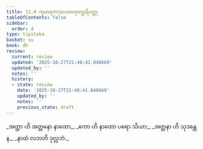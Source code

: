 ```yaml
---
title: 12.4 ကုမာရကဿပမာတုတ္ထေရိဝတ္ထု
tableOfContents: false
sidebar:
  order: 4
type: tipitaka
basket: su
book: dh
review:
  current: review
  updated: '2025-10-27T21:48:41.040669'
  updated_by: ''
  notes: ''
  history:
  - state: review
    date: '2025-10-27T21:48:41.040669'
    updated_by: ''
    notes: ''
    previous_state: draft
---
```



<ReviewStatus review={frontmatter.review} showDetails={true} />

<HypothesisAnnotation frontmatter={frontmatter} />

<DynamicBreadcrumb />

<Division number="160" book="dh" e="ch" v="18" p="37">

<Paragraph number="172" type="verses" book="dh">
_အတ္တာ ဟိ အတ္တနော နာထော,_  
_ကော ဟိ နာထော ပရော သိယာ;_  
_အတ္တနာ ဟိ သုဒန္တေန,_  
_နာထံ လဘတိ ဒုလ္လဘံ._
</Paragraph>
</Division>